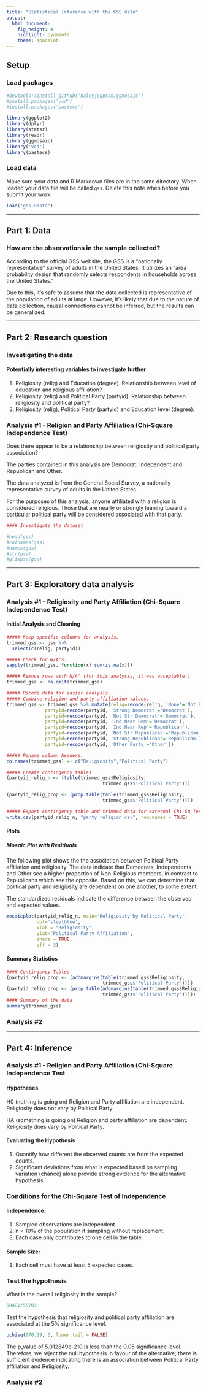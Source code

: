 ```yaml
---
title: "Statistical inference with the GSS data"
output: 
  html_document: 
    fig_height: 4
    highlight: pygments
    theme: spacelab
---
```


## Setup

### Load packages

```r
#devtools::install_github("haleyjeppson/ggmosaic")
#install.packages('vcd')
#install.packages('pastecs')

library(ggplot2)
library(dplyr)
library(statsr)
library(readr)
library(ggmosaic)
library('vcd')
library(pastecs)
```

### Load data

Make sure your data and R Markdown files are in the same directory. When loaded
your data file will be called `gss`. Delete this note when before you submit 
your work. 

```r
load("gss.Rdata")
```

* * *

## Part 1: Data

### How are the observations in the sample collected?
According to the official GSS website, the GSS is a "nationally representative" survey of adults in the United States. 
It utilizes an "area probability design that randomly selects respondents in households across the United States."

Due to this, it's safe to assume that the data collected is representative of the population of adults at large. However, it's likely that due to the nature of data collection, causal connections cannot be inferred, but the results can be generalized.

* * *

## Part 2: Research question

### Investigating the data

#### Potentially interesting variables to investigate further
1. Religiosity (relig) and Education (degree). Relationship between level of education and religious affiliation?
2. Religiosity (relig) and Political Party (partyid). Relationship between religiosity and political party?
3. Religiosity (relig), Political Party (partyid) and Education level (degree).

### Analysis #1 - Religion and Party Affiliation (Chi-Square Independence Test)

Does there appear to be a relationship between religiosity and political party association?

The parties contained in this analysis are Democrat, Independent and Republican
and Other.

The data analyzed is from the General Social Survey, a nationally representative 
survey of adults in the United States.

For the purposes of this analysis, anyone affiliated with a religion is considered
religious. Those that are nearly or strongly leaning toward a particular political
party will be considered associated with that party.

```r
#### Investigate the dataset

#head(gss)
#colnames(gss)
#names(gss)
#str(gss)
#glimpse(gss)
```

* * *

## Part 3: Exploratory data analysis

### Analysis #1 - Religiosity and Party Affiliation (Chi-Square Independence Test)

#### Initial Analysis and Cleaning
```r
##### Keep specific columns for analysis.
trimmed_gss <- gss %>%
  select(c(relig, partyid))

##### Check for N/A's.
sapply(trimmed_gss, function(x) sum(is.na(x)))

##### Remove rows with N/A' (for this analysis, it was acceptable.)
trimmed_gss <- na.omit(trimmed_gss)

##### Recode data for easier analysis.
##### Combine religion and party affiliation values.
trimmed_gss <- trimmed_gss %>% mutate(relig=recode(relig, 'None'='Not Religious', .default="Religious"),
              partyid=recode(partyid, 'Strong Democrat'='Democrat'),
              partyid=recode(partyid, 'Not Str Democrat'='Democrat'),
              partyid=recode(partyid, 'Ind,Near Dem'='Democrat'),
              partyid=recode(partyid, 'Ind,Near Rep'='Republican'),
              partyid=recode(partyid, 'Not Str Republican'='Republican'),
              partyid=recode(partyid, 'Strong Republican'='Republican'),
              partyid=recode(partyid, 'Other Party'='Other'))

##### Rename column headers.
colnames(trimmed_gss) <- c("Religiosity","Political Party")

##### Create contingency tables
(partyid_relig_n <- (table(trimmed_gss$Religiosity,
                                   trimmed_gss$'Political Party')))

(partyid_relig_prop <- (prop.table(table(trimmed_gss$Religiosity,
                                   trimmed_gss$'Political Party'))))

##### Export contingency table and trimmed data for external Chi-Sq Test of Independence.
write.csv(partyid_relig_n, "party_religion.csv", row.names = TRUE)
```

#### Plots

##### Mosaic Plot with Residuals
The following plot shows the the association between Political Party affiliation
and religiosity. The data indicate that Democrats, Independents and Other see a
higher proportion of Non-Religious members, in contrast to Republicans which see
the opposite. Based on this, we can determine that political party and religiosity
are dependent on one another, to some extent.

The standardized residuals indicate the difference between the observed and
expected values.
```r
mosaicplot(partyid_relig_n, main='Religiosity by Political Party', 
           col='steelblue', 
           xlab = "Religiosity", 
           ylab="Political Party Affiliation", 
           shade = TRUE,
           off = 3)
```

#### Summary Statistics
```r
#### Contingency Tables
(partyid_relig_prop <- (addmargins(table(trimmed_gss$Religiosity,
                                   trimmed_gss$'Political Party'))))
(partyid_relig_prop <- (prop.table(addmargins(table(trimmed_gss$Religiosity,
                                   trimmed_gss$'Political Party')))))
#### Summary of the data
summary(trimmed_gss)
```

### Analysis #2

* * *

## Part 4: Inference

### Analysis #1 - Religion and Party Affiliation (Chi-Square Independence Test

#### Hypotheses
H0 (nothing is going on) Religion and Party affiliation are independent.
Religiosity does not vary by Political Party.

HA (something is going on) Religion and party affiliation are dependent.
Religiosity does vary by Political Party.

#### Evaluating the Hypothesis
1. Quantify how different the observed counts are from the expected counts.
2. Significant deviations from what is expected based on sampling variation (chance) alone
provide strong evidence for the alternative hypothesis.

### Conditions for the Chi-Square Test of Independence
#### Independence:
1. Sampled observations are independent.
2. n < 10% of the population if sampling without replacement.
3. Each case only contributes to one cell in the table.

#### Sample Size:
1. Each cell must have at least 5 expected cases.

### Test the hypothesis 
What is the overall religiosity in the sample?

```r
50481/55703
```

Test the hypothesis that religiosity and political party affiliation are 
associated at the 5% significance level.

```r
pchisq(970.29, 3, lower.tail = FALSE)
```

The p_value of 5.012349e-210 is less than the 0.05 significance level. Therefore,
we reject the null hypothesis in favour of the alternative; there is sufficient
evidence indicating there is an association between Political Party affiliation and
Religiosity.

### Analysis #2
